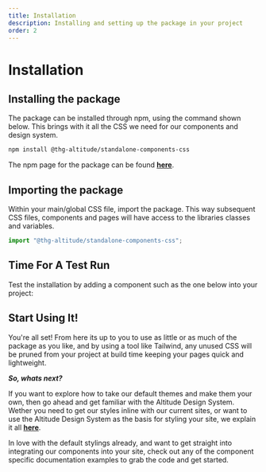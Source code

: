 ```yaml
---
title: Installation
description: Installing and setting up the package in your project
order: 2
---
```



# Installation

## Installing the package

The package can be installed through npm, using the command shown below. This brings with it all the CSS we need for our components and design system.

```bash
npm install @thg-altitude/standalone-components-css
```

The npm page for the package can be found **[here](https://www.npmjs.com/package/@thg-altitude/standalone-components-css)**.

## Importing the package

Within your main/global CSS file, import the package. This way subsequent CSS files, components and pages will have access to the libraries classes and variables.

```js
import "@thg-altitude/standalone-components-css";
```

## Time For A Test Run

Test the installation by adding a component such as the one below into your project:

<ShowComponent filePath="src/components/docs/browser-components/v0.2.0/doc-helpers/DemoComponent.html">
  <DemoComponent />
</ShowComponent>

## Start Using It!

You're all set! From here its up to you to use as little or as much of the package as you like, and by using a tool like Tailwind, any unused CSS will be pruned from your project at build time keeping your pages quick and lightweight.

_**So, whats next?**_

If you want to explore how to take our default themes and make them your own, then go ahead and get familiar with the Altitude Design System. Wether you need to get our styles inline with our current sites, or want to use the Altitude Design System as the basis for styling your site, we explain it all **[here](design/principles/)**.

In love with the default stylings already, and want to get straight into integrating our components into your site, check out any of the component specific documentation examples to grab the code and get started.
